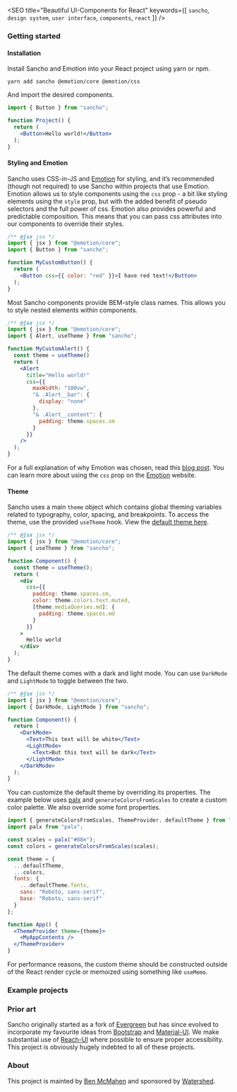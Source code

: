
<SEO
  title="Beautiful UI-Components for React"
  keywords={[
    `sancho`,
    `design system`,
    `user interface`,
    `components`,
    `react`
  ]}
/>


### Getting started

#### Installation

Install Sancho and Emotion into your React project using yarn or npm.

```
yarn add sancho @emotion/core @emotion/css
```

And import the desired components.

```.jsx
import { Button } from "sancho";

function Project() {
  return (
    <Button>Hello world!</Button>
  );
}
```

#### Styling and Emotion

Sancho uses CSS-in-JS and [Emotion](https://emotion.sh/docs/introduction) for styling, and it’s recommended (though not required) to use Sancho within projects that use Emotion. Emotion allows us to style components using the `css` prop - a bit like styling elements using the `style` prop, but with the added benefit of pseudo selectors and the full power of css. Emotion also provides powerful and predictable composition. This means that you can pass css attributes into our components to override their styles.

```.jsx
/** @jsx jsx */
import { jsx } from "@emotion/core";
import { Button } from "sancho";

function MyCustomButton() {
  return (
    <Button css={{ color: "red" }}>I have red text!</Button>
  );
}
```

Most Sancho components provide BEM-style class names. This allows you to style nested elements within components.

```.jsx
/** @jsx jsx */
import { jsx } from "@emotion/core";
import { Alert, useTheme } from "sancho";

function MyCustomAlert() {
  const theme = useTheme()
  return (
    <Alert
      title="Hello world!"
      css={{
        maxWidth: "100vw",
        "& .Alert__bar": {
          display: "none"
        },
        "& .Alert__content": {
          padding: theme.spaces.sm
        }
      }}
    />
  );
}
```

For a full explanation of why Emotion was chosen, read this [blog post](https://benmcmahen.com/why-i-choose-emotion/). You can learn more about using the `css` prop on the [Emotion](https://emotion.sh/docs/css-prop) website.

#### Theme

Sancho uses a main `theme` object which contains global theming variables related to typography, color, spacing, and breakpoints. To access the theme, use the provided `useTheme` hook. View the [default theme here](https://github.com/bmcmahen/sancho/blob/master/src/Theme/index.ts).

```.jsx
/** @jsx jsx */
import { jsx } from "@emotion/core";
import { useTheme } from "sancho";

function Component() {
  const theme = useTheme();
  return (
    <div
      css={{
        padding: theme.spaces.sm,
        color: theme.colors.text.muted,
        [theme.mediaQueries.md]: {
          padding: theme.spaces.md
        }
      }}
    >
      Hello world
    </div>
  );
}
```

The default theme comes with a dark and light mode. You can use `DarkMode` and `LightMode` to toggle between the two.

```.jsx
/** @jsx jsx */
import { jsx } from "@emotion/core";
import { DarkMode, LightMode } from "sancho";

function Component() {
  return (
    <DarkMode>
      <Text>This text will be white</Text>
      <LightMode>
        <Text>But this text will be dark</Text>
      </LightMode>
    </DarkMode>
  );
}
```

You can customize the default theme by overriding its properties.
The example below uses [palx](https://palx.jxnblk.com/) and `generateColorsFromScales` to create a custom color palette. We also
override some font properties.

```.jsx
import { generateColorsFromScales, ThemeProvider, defaultTheme } from "sancho";
import palx from "palx";

const scales = palx("#08e");
const colors = generateColorsFromScales(scales);

const theme = {
  ...defaultTheme,
  ...colors,
  fonts: {
    ...defaultTheme.fonts,
    sans: "Roboto, sans-serif",
    base: "Roboto, sans-serif"
  }
};

function App() {
  <ThemeProvider theme={theme}>
    <MyAppContents />
  </ThemeProvider>
}
```

For performance reasons, the custom theme should be constructed outside of the React render cycle or memoized using something like `useMemo`.

### Example projects

<Examples />

### Prior art

Sancho originally started as a fork of [Evergreen](https://evergreen.segment.com/) but has since evolved to incorporate my favourite ideas from [Bootstrap](https://getbootstrap.com/) and [Material-UI](https://material-ui.com/). We make substantial use of [Reach-UI](https://github.com/reach/reach-ui) where possible to ensure proper accessibility. This project is obviously hugely indebted to all of these projects.

### About

This project is mainted by [Ben McMahen](http://benmcmahen.com) and sponsored by [Watershed](http://www.watershed-ed.org).
